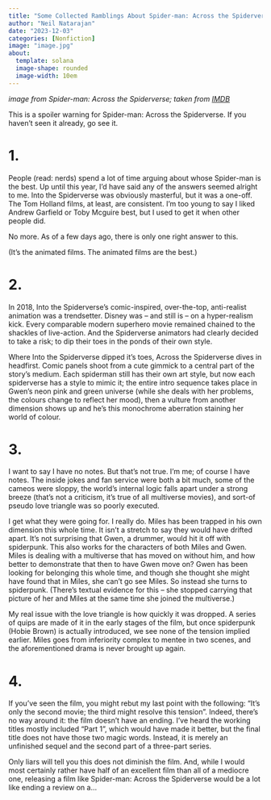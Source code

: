 ```yaml
---
title: "Some Collected Ramblings About Spider-man: Across the Spiderverse"
author: "Neil Natarajan"
date: "2023-12-03"
categories: [Nonfiction]
image: "image.jpg"
about:
  template: solana
  image-shape: rounded
  image-width: 10em
---
```


_image from Spider-man: Across the Spiderverse; taken from [IMDB](https://www.imdb.com/title/tt9362722/)_

This is a spoiler warning for Spider-man: Across the Spiderverse. If you haven't seen it already, go see it.

# 1.

People (read: nerds) spend a lot of time arguing about whose Spider-man is the best. Up until this year, I'd have said any of the answers seemed alright to me. Into the Spiderverse was obviously masterful, but it was a one-off. The Tom Holland films, at least, are consistent. I'm too young to say I liked Andrew Garfield or Toby Mcguire best, but I used to get it when other people did.

No more. As of a few days ago, there is only one right answer to this.

(It's the animated films. The animated films are the best.)

# 2.

In 2018, Into the Spiderverse's comic-inspired, over-the-top, anti-realist animation was a trendsetter. Disney was – and still is – on a hyper-realism kick. Every comparable modern superhero movie remained chained to the shackles of live-action. And the Spiderverse animators had clearly decided to take a risk; to dip their toes in the ponds of their own style. 

Where Into the Spiderverse dipped it's toes, Across the Spiderverse dives in headfirst. Comic panels shoot from a cute gimmick to a central part of the story's medium. Each spiderman still has their own art style, but now each spiderverse has a style to mimic it; the entire intro sequence takes place in Gwen's neon pink and green universe (while she deals with her problems, the colours change to reflect her mood), then a vulture from another dimension shows up and he's this monochrome aberration staining her world of colour.

# 3.

I want to say I have no notes. But that's not true. I'm me; of course I have notes. The inside jokes and fan service were both a bit much, some of the cameos were sloppy, the world's internal logic falls apart under a strong breeze (that's not a criticism, it's true of all multiverse movies), and sort-of pseudo love triangle was so poorly executed.

I get what they were going for. I really do. Miles has been trapped in his own dimension this whole time. It isn't a stretch to say they would have drifted apart. It's not surprising that Gwen, a drummer, would hit it off with spiderpunk. This also works for the characters of both Miles and Gwen. Miles is dealing with a multiverse that has moved on without him, and how better to demonstrate that then to have Gwen move on? Gwen has been looking for belonging this whole time, and though she thought she might have found that in Miles, she can't go see Miles. So instead she turns to spiderpunk. (There's textual evidence for this – she stopped carrying that picture of her and Miles at the same time she joined the multiverse.)

My real issue with the love triangle is how quickly it was dropped. A series of quips are made of it in the early stages of the film, but once spiderpunk (Hobie Brown) is actually introduced, we see none of the tension implied earlier. Miles goes from inferiority complex to mentee in two scenes, and the aforementioned drama is never brought up again. 

# 4.

If you've seen the film, you might rebut my last point with the following: "It's only the second movie; the third might resolve this tension". Indeed, there's no way around it: the film doesn't have an ending. I've heard the working titles mostly included "Part 1", which would have made it better, but the final title does not have those two magic words. Instead, it is merely an unfinished sequel and the second part of a three-part series.

Only liars will tell you this does not diminish the film. And, while I would most certainly rather have half of an excellent film than all of a mediocre one, releasing a film like Spider-man: Across the Spiderverse would be a lot like ending a review on a...